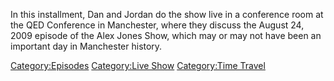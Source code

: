 {{DEFAULTSORT:
    #_EPISODE_0855:Live At QED In Manchester
}}{{Episode
    | title           = Live At QED In Manchester
    | caption         = Listen to this episode on [https://knowledgefight.libsyn.com/855-live-at-qed-in-manchester Libsyn] [https://open.spotify.com/episode/2LcKYKoMo9UOeF52QC9N6E Spotify], Read the [[Transcript/855: Live At QED In Manchester|Unofficial Transcript]]
    | episodeNumber   = 855
    | length          = 01:19:39
    | airDate         = October 4, 2023
    | coverageDate    = August 24, 2009
    | episodeType     = [[:Category:Live Show|Live Show]], [[:Category:Time Travel|Time Travel]]
    | appearance      = [[Barack Obama]]
    | previousEpisode = [[854: September 29, 2023]]
    | nextEpisode     = [[856: Live In London (Night 1)]]
}}

{{Stub}}

In this installment, Dan and Jordan do the show live in a conference room at the QED Conference in Manchester, where they discuss the August 24, 2009 episode of the Alex Jones Show, which may or may not have been an important day in Manchester history.

[[Category:Episodes]]
[[Category:Live Show]]
[[Category:Time Travel]]
